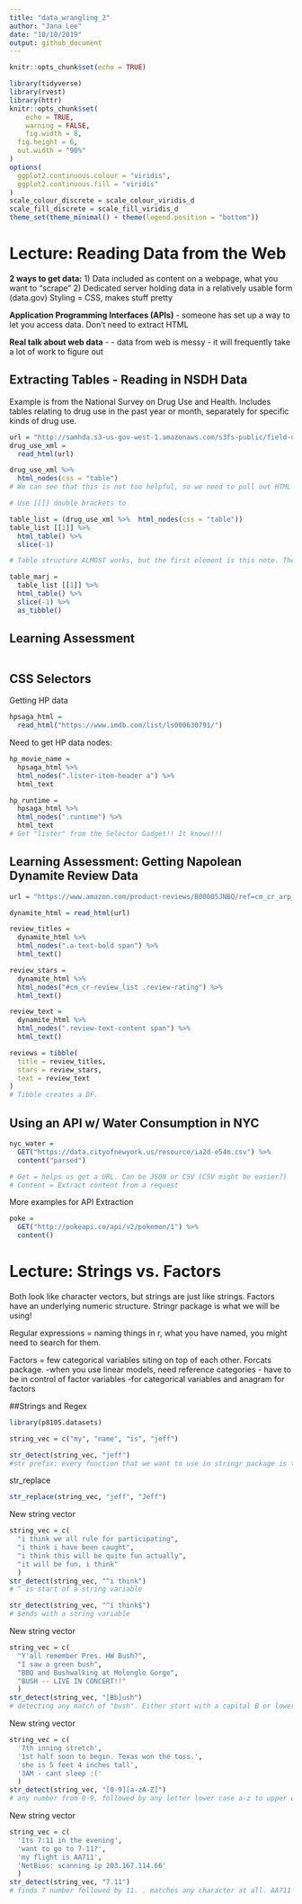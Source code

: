 ```yaml
---
title: "data_wrangling_2"
author: "Jana Lee"
date: "10/10/2019"
output: github_document
---
```


```r
knitr::opts_chunk$set(echo = TRUE)

library(tidyverse)
library(rvest)
library(httr)
knitr::opts_chunk$set(
	echo = TRUE,
	warning = FALSE,
	fig.width = 8, 
  fig.height = 6,
  out.width = "90%"
)
options(
  ggplot2.continuous.colour = "viridis",
  ggplot2.continuous.fill = "viridis"
)
scale_colour_discrete = scale_colour_viridis_d
scale_fill_discrete = scale_fill_viridis_d
theme_set(theme_minimal() + theme(legend.position = "bottom"))
```

# Lecture: Reading Data from the Web
**2 ways to get data:**
  1) Data included as content on a webpage, what you want to "scrape"
  2) Dedicated server holding data in a relatively usable form (data.gov)
Styling = CSS, makes stuff pretty

**Application Programming Interfaces (APIs)** - someone has set up a way to let you access data. Don't need to extract HTML

**Real talk about web data** - 
- data from web is messy
- it will frequently take a lot of work to figure out

## Extracting Tables - Reading in NSDH Data
Example is from the National Survey on Drug Use and Health. Includes tables relating to drug use in the past year or month, separately for specific kinds of drug use.
```r
url = "http://samhda.s3-us-gov-west-1.amazonaws.com/s3fs-public/field-uploads/2k15StateFiles/NSDUHsaeShortTermCHG2015.htm"
drug_use_xml = 
  read_html(url) 

drug_use_xml %>% 
  html_nodes(css = "table")
# We can see that this is not too helpful, so we need to pull out HTML nodes. When using `html_nodes`, we see that there are 15 tables produced.

# Use [[]] double brackets to 

table_list = (drug_use_xml %>%  html_nodes(css = "table"))
table_list [[1]] %>% 
  html_table() %>% 
  slice(-1)

# Table structure ALMOST works, but the first element is this note. The footnote is being extracted as a single data element. Need to take this piece out by slide function

table_marj =
  table_list [[1]] %>% 
  html_table() %>% 
  slice(-1) %>% 
  as_tibble()
```

## Learning Assessment
```r

```


## CSS Selectors
Getting HP data
```r
hpsaga_html = 
  read_html("https://www.imdb.com/list/ls000630791/")
```

Need to get HP data nodes:
```r
hp_movie_name = 
  hpsaga_html %>% 
  html_nodes(".lister-item-header a") %>% 
  html_text

hp_runtime = 
  hpsaga_html %>% 
  html_nodes(".runtime") %>% 
  html_text
# Get "lister" from the Selector Gadget!! It knows!!!
```

## Learning Assessment: Getting Napolean Dynamite Review Data
```r
url = "https://www.amazon.com/product-reviews/B00005JNBQ/ref=cm_cr_arp_d_viewopt_rvwer?ie=UTF8&reviewerType=avp_only_reviews&sortBy=recent&pageNumber=1"

dynamite_html = read_html(url)

review_titles = 
  dynamite_html %>%
  html_nodes(".a-text-bold span") %>%
  html_text()

review_stars = 
  dynamite_html %>%
  html_nodes("#cm_cr-review_list .review-rating") %>%
  html_text()

review_text = 
  dynamite_html %>%
  html_nodes(".review-text-content span") %>%
  html_text()

reviews = tibble(
  title = review_titles,
  stars = review_stars,
  text = review_text
)
# Tibble creates a DF.
```




## Using an API w/ Water Consumption in NYC
```r
nyc_water = 
  GET("https://data.cityofnewyork.us/resource/ia2d-e54m.csv") %>% 
  content("parsed")

# Get = helps us get a URL. Can be JSON or CSV (CSV might be easier?)
# Content = Extract content from a request
```

More examples for API Extraction
```r
poke =
  GET("http://pokeapi.co/api/v2/pokemon/1") %>%
  content()
```





# Lecture: Strings vs. Factors
Both look like character vectors, but strings are just like strings. Factors have an underlying numeric structure. Stringr package is what we will be using!

Regular expressions = naming things in r, what you have named, you might need to search for them.

Factors = few categorical variables siting on top of each other. Forcats package.
-when you use linear models, need reference categories
- have to be in control of factor variables
-for categorical variables and anagram for factors

##Strings and Regex
```r
library(p8105.datasets)

string_vec = c("my", "name", "is", "jeff")

str_detect(string_vec, "jeff")
#str prefix: every function that we want to use in stringr package is this. We can scroll through str to see what exists. str_detect detects whether "jeff" is in each of the strings. It doesn't exist in the first 3, but it does in the last.
```

str_replace
```r
str_replace(string_vec, "jeff", "Jeff")
```

New string vector
```r
string_vec = c(
  "i think we all rule for participating",
  "i think i have been caught",
  "i think this will be quite fun actually",
  "it will be fun, i think"
  )
str_detect(string_vec, "^i think")
# ^ is start of a string variable

str_detect(string_vec, "^i think$")
# $ends with a string variable
```

New string vector
```r
string_vec = c(
  "Y'all remember Pres. HW Bush?",
  "I saw a green bush",
  "BBQ and Bushwalking at Molonglo Gorge",
  "BUSH -- LIVE IN CONCERT!!"
  )
str_detect(string_vec, "[Bb]ush")
# detecting any match of "bush". Either start with a capital B or lowercase b. Doesn't detect all caps!
```

New string vector
```r
string_vec = c(
  '7th inning stretch',
  '1st half soon to begin. Texas won the toss.',
  'she is 5 feet 4 inches tall',
  '3AM - cant sleep :('
  )
str_detect(string_vec, "[0-9][a-zA-Z]")
# any number from 0-9, followed by any letter lower case a-z to upper case a-z
```

New string vector
```r
string_vec = c(
  'Its 7:11 in the evening',
  'want to go to 7-11?',
  'my flight is AA711',
  'NetBios: scanning ip 203.167.114.66'
  )
str_detect(string_vec, "7.11")
# finds 7 number followed by 11. . matches any character at all. AA711 doesn't count bc no character in between 7 and
```










